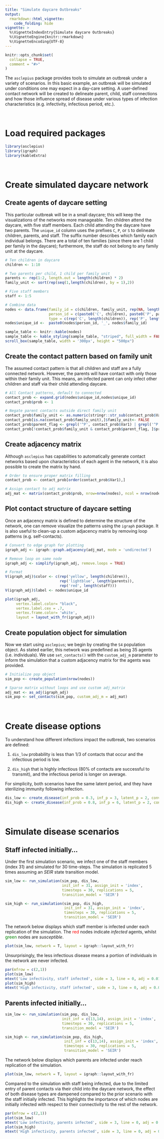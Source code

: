 ```yaml
---
title: "Simulate daycare Outbreaks"
output: 
  rmarkdown::html_vignette:
    code_folding: hide
vignette: >
  %\VignetteIndexEntry{Simulate daycare Outbreaks}
  %\VignetteEngine{knitr::rmarkdown}
  %\VignetteEncoding{UTF-8}
---
```


```r
knitr::opts_chunk$set(
  collapse = TRUE,
  comment = "#>"
)
```

The `asclepius` package provides tools to simulate an outbreak under a variety of scenarios. In this basic example, an outbreak will be simulated under conditions one may expect in a day-care setting. A user-defined contact network will be created to delineate parent, child, staff connections and how those influence spread of disease under various types of infection characteristics (e.g. infectivity, infectious period, etc.).

<br>

# Load required packages

```r
library(asclepius)
library(igraph)
library(kableExtra)
```

<br>

# Create simulated daycare network

## Create agents of daycare setting

This particular outbreak will be in a small daycare; this will keep the visualizations of the networks more manageable. Ten children attend the daycare, with five staff members. Each child attending the daycare have two parents. The `unique_id` column uses the prefixes `C`, `P`, or `S` to delineate children, parents, and staff. The suffix number describes which family each individual belongs. There are a total of ten families (since there are 1 child per family in the daycare); furthermore, the staff do not belong to any family unit at the daycare.

```r
# Ten children in daycare
children <- 1:10

# Two parents per child, 1 child per family unit
parents <- rep(1:2, length.out = length(children) * 2)
family_unit <- sort(rep(seq(1,length(children), by = 1),2))

# Five staff members
staff <- 1:5

# Combine data
nodes <- data.frame(family_id = c(children, family_unit, rep(NA, length(staff))),
                    person_id = c(paste0('C', children), paste0('P', parents), paste0('S', staff)),
                    type = c(rep('C', length(children)), rep('P', length(parents)), rep('S', length(staff))))
nodes$unique_id <-  paste0(nodes$person_id, '_', nodes$family_id)

sample_table <- knitr::kable(nodes) 
sample_table <- kable_styling(sample_table, "striped", full_width = FALSE)
scroll_box(sample_table, width = '300px', height = "500px")
```

## Create the contact pattern based on family unit

The assumed contact pattern is that all children and staff are a fully connected network. However, the parents will have contact with only those within their family unit. This means, an infected parent can only infect other children and staff via their child attending daycare.

```r
# All Contact patterns, default to connected
contact_prob <- expand.grid(nodes$unique_id,nodes$unique_id)
contact_prob$prob <- 1

# Negate parent contacts outside direct family unit
contact_prob$family_unit <- as.numeric(stringr::str_sub(contact_prob$Var1, -1)) == as.numeric(stringr::str_sub(contact_prob$Var2, -1))
contact_prob[is.na(contact_prob$family_unit),]$family_unit<- FALSE
contact_prob$parent_flag <- grepl('^P', contact_prob$Var1) | grepl('^P', contact_prob$Var2)
contact_prob[!contact_prob$family_unit & contact_prob$parent_flag, ]$prob <- 0
```

## Create adjacency matrix

Although `asclepius` has capabilities to automatically generate contact networks based upon characteristics of each agent in the network, it is also possible to create the matrix by hand.

```r
# Order to ensure proper matrix filling
contact_prob <- contact_prob[order(contact_prob$Var1),]

# Assign contact to adj matrix
adj_mat <- matrix(contact_prob$prob, nrow=nrow(nodes), ncol = nrow(nodes))
```

## Plot contact structure of daycare setting

Once an adjacency matrix is defined to determine the structure of the network, one can remove visualize the patterns using the `igraph` package. It is also useful to clean-up a custom adjacency matrix by removing loop patterns (e.g. self-contacts).

```r
# Convert to edge graph for plotting
igraph_adj <- igraph::graph.adjacency(adj_mat, mode = 'undirected')

# Remove loop on same node
igraph_adj <- simplify(igraph_adj, remove.loops = TRUE)

# Format
V(igraph_adj)$color <- c(rep('yellow', length(children)), 
                         rep('lightblue', length(parents)),
                         rep('red', length(staff)))
V(igraph_adj)$label <- nodes$unique_id

plot(igraph_adj,
     vertex.label.color= "black",
     vertex.label.cex = .7,
     vertex.frame.color= 'white',
     layout = layout_with_fr(igraph_adj))
```

## Create population object for simulation

Now we start using `asclepius`; we begin by creating the `S4` population object. As stated earlier, this network was predefined as being 35 agents (i.e. individuals). We use `set_contacts()` with the `custom_adj_m` parameter to inform the simulation that a custom adjacency matrix for the agents was provided.

```r
# Initialize pop object
sim_pop <- create_population(nrow(nodes))

# Sparse matrix without loops and use custom adj_matrix
adj_mat <- as_adj(igraph_adj)
sim_pop <- set_contacts(sim_pop, custom_adj_m = adj_mat)
```

<br>

# Create disease options

To understand how different infections impact the outbreak, two scenarios are defined:

1.  `dis_low` probability is less than 1/3 of contacts that occur and the infectious period is low.

2.  `dis_high` that is highly infectious (80% of contacts are successful to transmit), and the infectious period is longer on average.

For simplicity, both scenarios have the same latent period, and they have sterilizing immunity following infection.

```r
dis_low <- create_disease(inf_prob = 0.3, inf_p = 3, latent_p = 2, conv_p = Inf)
dis_high <- create_disease(inf_prob = 0.8, inf_p = 6, latent_p = 2, conv_p = Inf)
```

<br>

# Simulate disease scenarios

## Staff infected initially...

Under the first simulation scenario, we infect one of the staff members (index 31) and simulated for 30 time-steps. The simulation is replicated 5 times assuming an *SEIR* state transition model.

```r
sim_low <- run_simulation(sim_pop, dis_low,
                          init_inf = 31, assign_init = 'index',
                          timesteps = 30, replications = 5,
                          transition_model = 'SEIR')

sim_high <- run_simulation(sim_pop, dis_high,
                           init_inf = 31, assign_init = 'index',
                           timesteps = 30, replications = 5,
                           transition_model = 'SEIR')
```

The network below displays which staff member is infected under each replication of the simulation. The <span style='color: red;'>red</span> nodes indicate *infected* agents, whilst <span style='color: green;'>green</span> nodes are *susceptible*.

```r
plot(sim_low, network = T, layout = igraph::layout_with_fr)
```

Unsurprisingly, the less infectious disease means a portion of individuals in the network are never infected.

```r
par(mfrow = c(2,1))
plot(sim_low)
mtext('Low infectivity, staff infected', side = 3, line = 0, adj = 0.01)
plot(sim_high)
mtext('High infectivity, staff infected', side = 3, line = 0, adj = 0.01)
```

## Parents infected initially...

```r
sim_low <- run_simulation(sim_pop, dis_low,
                          init_inf = c(13,14), assign_init = 'index',
                          timesteps = 30, replications = 5,
                          transition_model = 'SEIR')

sim_high <- run_simulation(sim_pop, dis_high,
                           init_inf = c(13,14), assign_init = 'index',
                           timesteps = 30, replications = 5,
                           transition_model = 'SEIR')
```

The network below displays which parents are infected under reach replication of the simulation.

```r
plot(sim_low, network = T, layout = igraph::layout_with_fr)
```

Compared to the simulation with staff being infected, due to the limited entry of parent contacts via their child into the daycare network, the effect of both disease types are dampened compared to the prior scenario with the staff initially infected. This highlights the importance of which nodes are initially infected with respect to their connectivity to the rest of the network.

```r
par(mfrow = c(2,1))
plot(sim_low)
mtext('Low infectivity, parents infected', side = 3, line = 0, adj = 0.01)
plot(sim_high)
mtext('High infectivity, parents infected', side = 3, line = 0, adj = 0.01)
```
